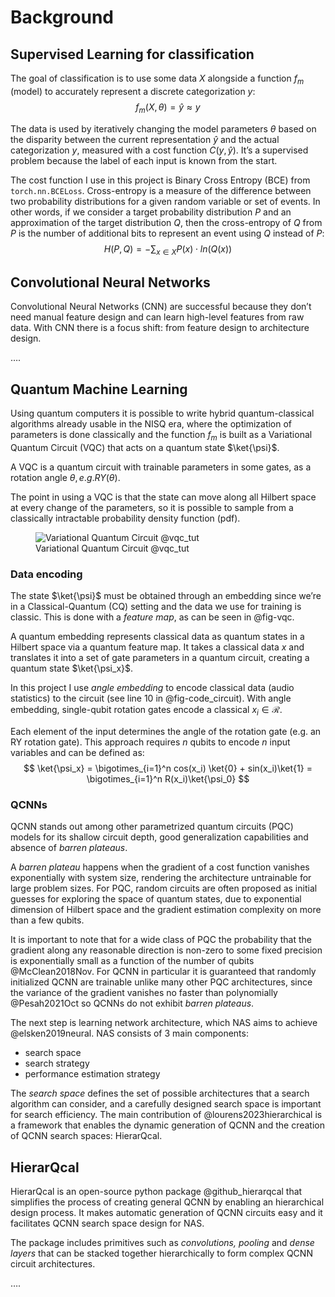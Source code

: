 # Background

## Supervised Learning for classification
The goal of classification is to use some data $X$ alongside a function $f_m$ (model) to accurately represent a discrete categorization $y$: 
$$
f_m(X, \theta) = \widehat{y} \approx y
$$ 

The data is used by iteratively changing the model parameters $\theta$ based on the disparity between the current representation $\widehat{y}$ and the actual categorization $y$, measured with a cost function $C(y, \widehat{y})$. It's a supervised problem because the label of each input is known from the start.

The cost function I use in this project is Binary Cross Entropy (BCE) from `torch.nn.BCELoss`. Cross-entropy is a measure of the difference between two probability distributions for a given random variable or set of events. In other words, if we consider a target probability distribution $P$ and an approximation of the target distribution $Q$, then the cross-entropy of $Q$ from $P$ is the number of additional bits to represent an event using $Q$ instead of $P$:
$$
H(P,Q) = - \sum_{x \in X} P(x) \cdot ln(Q(x))
$$

## Convolutional Neural Networks

Convolutional Neural Networks (CNN) are successful because they don't need manual feature design and can learn high-level features from raw data. With CNN there is a focus shift: from feature design to architecture design.

....

## Quantum Machine Learning
Using quantum computers it is possible to write hybrid quantum-classical algorithms already usable in the NISQ era, where the optimization of parameters is done classically and the function $f_m$ is built as a Variational Quantum Circuit (VQC) that acts on a quantum state $\ket{\psi}$.

A VQC is a quantum circuit with trainable parameters in some gates, as a rotation angle $\theta, e.g. RY(\theta)$.

The point in using a VQC is that the state can move along all Hilbert space at every change of the parameters, so it is possible to sample from a classically intractable probability density function (pdf).

![Variational Quantum Circuit @vqc_tut](../img/vqc.png){#fig-vqc}

### Data encoding
The state $\ket{\psi}$ must be obtained through an embedding since we're in a Classical-Quantum (CQ) setting and the data we use for training is classic. This is done with a _feature map_, as can be seen in @fig-vqc. 

A quantum embedding represents classical data as quantum states in a Hilbert space via a quantum feature map. It takes a classical data $x$ and translates it into a set of gate parameters in a quantum circuit, creating a quantum state $\ket{\psi_x}$.

In this project I use _angle embedding_ to encode classical data (audio statistics) to the circuit (see line 10 in @fig-code_circuit). With angle embedding, single-qubit rotation gates encode a classical $x_i \in \mathcal{R}$. 

Each element of the input determines the angle of the rotation gate (e.g. an RY rotation gate). This approach requires $n$ qubits to encode $n$ input variables and can be defined as:
$$
\ket{\psi_x} = \bigotimes_{i=1}^n cos(x_i) \ket{0} + sin(x_i)\ket{1} = \bigotimes_{i=1}^n R(x_i)\ket{\psi_0}
$$

### QCNNs
QCNN stands out among other parametrized quantum circuits (PQC) models for its shallow circuit depth, good generalization capabilities and absence of _barren plateaus_.

A _barren plateau_ happens when the gradient of a cost function vanishes exponentially with system size, rendering the architecture untrainable for large problem sizes.
For PQC, random circuits are often proposed as initial guesses for exploring the space of quantum states, due to exponential dimension of Hilbert space and the gradient estimation complexity on more than a few qubits.

It is important to note that for a wide class of PQC the probability that the gradient along any reasonable direction is non-zero to some fixed precision is exponentially small as a function of the number of qubits @McClean2018Nov.
For QCNN in particular it is guaranteed that randomly initialized QCNN are trainable unlike many other PQC architectures, since the variance of the gradient vanishes no faster than polynomially @Pesah2021Oct so QCNNs do not exhibit _barren plateaus_.

The next step is learning network architecture, which NAS aims to achieve @elsken2019neural. NAS consists of 3 main components:

- search space
- search strategy
- performance estimation strategy

The _search space_ defines the set of possible architectures that a search algorithm can consider, and a carefully designed search space is important for search efficiency.
The main contribution of @lourens2023hierarchical is a framework that enables the dynamic generation of QCNN and the creation of QCNN search spaces: HierarQcal.

## HierarQcal

HierarQcal is an open-source python package @github_hierarqcal that simplifies the process of creating general QCNN by enabling an hierarchical design process. 
It makes automatic generation of QCNN circuits easy and it facilitates QCNN search space design for NAS.

The package includes primitives such as _convolutions, pooling_ and _dense layers_ that can be stacked together hierarchically to form complex QCNN circuit architectures.

....
